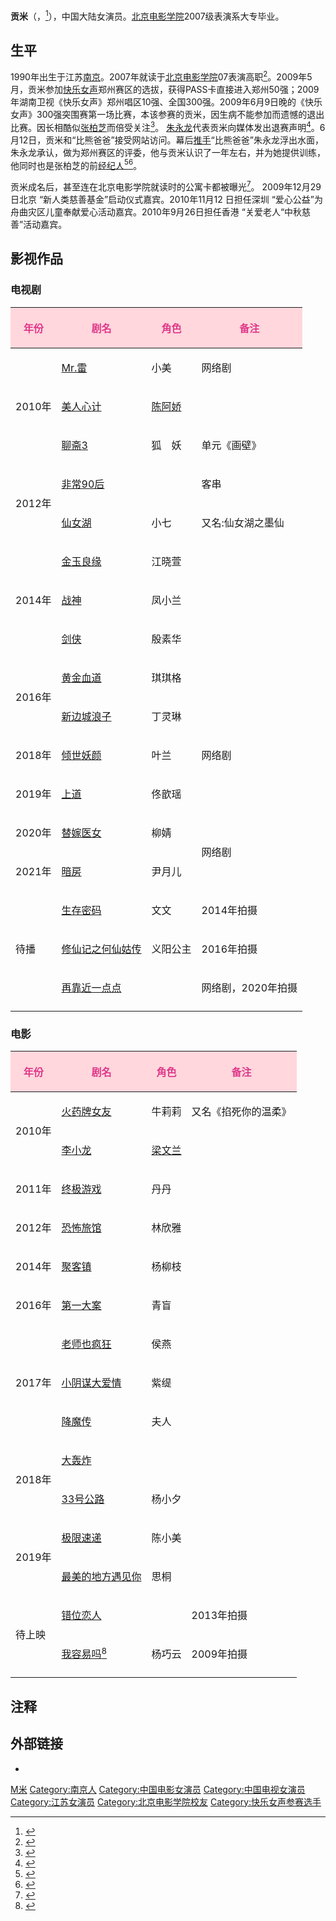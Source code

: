 {{otheruses|贡米}}
{{艺人
|姓名 = 贡米
|类型 = 女艺人
|图片     = 
|图片尺寸 = 250px
|图片简介 =  
|本名 =
|外文名 = 
|外文 =  
|罗马拼音 = Gong Mi 
|英文名 = Angela
|昵称 = 
|其他艺名 = 
|国籍 = {{PRC}}
|民族 = [[汉族|汉族]]
|籍贯 = 
|出生日期 ={{birth_date_and_age|1990|09|04}}
|出生地点 = {{CHN}}[[江苏省|江苏省]][[南京市|南京市]]
|逝世日期 =
|逝世地点 =
|职业 = [[演员|演员]]、[[歌手|歌手]]
|语言 = [[普通话|普通话]]、[[英语|英语]]
|教育程度 = [[北京电影学院|北京电影学院]]表演系(高职)
|宗教信仰 =
|配偶 = 
|兒女 = 
|父母 = 
|音乐类型 =
|演奏乐器 = 
|出道地点 =
|出道作 = 
|出道日期 = 
|代表作 =《[[仙女湖_(电视剧)|仙女湖]]》<br>《[[聊斋_(2010年电视剧)|聊斋3]]》<br>《[[金玉良缘|金玉良缘]]》
|活跃年代 = 2009年至今
|唱片公司 = [[A_MUSIC唱片公司|A MUSIC唱片公司]]
|经纪公司 = [[星浪潮明星经纪|星浪潮明星经纪]]
|网站 =
|相关团体 = 
|奖项 = 
|IMDb = 4214060
}}

'''贡米'''（{{lang-en|'''Angela Gong'''}}，{{bd|1990年|9月4日|||catIdx=G贡}}<ref>{{cite web|url=http://ent.sina.com.cn/v/m/2009-12-03/12462796837.shtml|title=“小张柏芝”贡米上位 其母成《单亲妈妈》典范|publisher=新浪网新浪娱乐|date=2009年12月3日|accessdate=2010-06-20|language=Zh-hans|archive-date=2019-08-28|archive-url=https://web.archive.org/web/20190828113449/http://ent.sina.com.cn/v/m/2009-12-03/12462796837.shtml|dead-url=no}}</ref>），中国大陆女演员。[[北京电影学院|北京电影学院]]2007级表演系大专毕业。

== 生平 ==
1990年出生于江苏[[南京|南京]]。2007年就读于[[北京电影学院|北京电影学院]]07表演高职<ref>{{cite web|url=http://www.bfa.edu.cn/zs/2007-08/16/content_14656.htm|title=07年第一批高职录取名单|publisher=北京电影学院招生网|date=2007-08-16|accessdate=2010-06-20|language=Zh-hans|archive-date=2019-08-25|archive-url=https://web.archive.org/web/20190825092519/http://www.bfa.edu.cn/zs/2007-08/16/content_14656.htm|dead-url=no}}</ref>。2009年5月，贡米参加[[2009快樂女聲|快乐女声]]郑州赛区的选拔，获得PASS卡直接进入郑州50强；2009年湖南卫视《快乐女声》郑州唱区10强、全国300强。2009年6月9日晚的《快乐女声》300强突围赛第一场比赛，本该参赛的贡米，因生病不能参加而遗憾的退出比赛。因长相酷似[[张柏芝|张柏芝]]而倍受关注<ref>{{cite web|url=http://ent.sina.com.cn/v/m/2009-12-03/12462796837.shtml|title=“快女”郑州赛区惊现翻版张柏芝(图)|publisher=新浪网新浪娱乐|date=2009年12月3日|accessdate=2010-06-20|language=Zh-hans|archive-date=2019-08-28|archive-url=https://web.archive.org/web/20190828113449/http://ent.sina.com.cn/v/m/2009-12-03/12462796837.shtml|dead-url=no}}</ref>。
[[朱永龙|朱永龙]]代表贡米向媒体发出退赛声明<ref>{{cite web|url=http://www.smweekly.com/Print/Article/7960-0.shtml|title=贡米退赛调查：准备接电影、广告|publisher=南都娱乐周刊|date=2009-06-21|accessdate=2010-06-20|language=Zh-hans|deadurl=yes|archiveurl=https://web.archive.org/web/20101028034536/http://www.smweekly.com/Print/Article/7960-0.shtml|archivedate=2010-10-28}}</ref>。6月12日，贡米和“比熊爸爸”接受网站访问。幕后[[推手|推手]]“比熊爸爸”朱永龙浮出水面，朱永龙承认，做为郑州赛区的评委，他与贡米认识了一年左右，并为她提供训练，他同时也是张柏芝的前[[经纪人|经纪人]]<ref>{{cite web|url=http://ent.qq.com/a/20090612/000461.htm|title=贡米做客腾讯揭秘退赛门 “比熊爸爸”首度现身|publisher=腾讯娱乐名人坊|date=2009年6月12日|accessdate=2010-06-20|language=Zh-hans|archive-date=2015-01-28|archive-url=https://web.archive.org/web/20150128155228/http://ent.qq.com/a/20090612/000461.htm|dead-url=no}}</ref><ref>{{cite web|url=http://ent.hunantv.com/y/20090829/408102.html|title=贡米的“比熊爸爸”：让“女儿”的世界里没有坏人|publisher=金鹰网|date=2009-08-29|accessdate=2010-06-20|language=Zh-hans|archive-date=2016-09-17|archive-url=https://web.archive.org/web/20160917015657/http://ent.hunantv.com/y/20090829/408102.html|dead-url=no}}</ref>。

贡米成名后，甚至连在北京电影学院就读时的公寓卡都被曝光<ref>{{cite web|url=http://fun.china.com/zh_cn/star/news/11052670/20090629/15540376.html|title=贡米学院公寓卡曝光 原名贡咪整容嫌疑大(图)|publisher=中华网|date=2009-06-29|accessdate=2010-06-20|language=Zh-hans|deadurl=yes|archiveurl=https://web.archive.org/web/20090727152418/http://fun.china.com/zh_cn/star/news/11052670/20090629/15540376.html|archivedate=2009-07-27}}</ref>。      2009年12月29 日北京 “新人类慈善基金”启动仪式嘉宾。2010年11月12 日担任深圳 “爱心公益”为舟曲灾区儿童奉献爱心活动嘉宾。2010年9月26日担任香港 “关爱老人“中秋慈善”活动嘉宾。

== 影视作品 ==
=== 电视剧 ===
{| class="wikitable" style="text-align:left; font-size:100%; width:70%;"
|-
! style="background:#ffd7dd; color:#DF398A; text-align:center;"|年份
! style="background:#ffd7dd; color:#DF398A; text-align:center;"|剧名
! style="background:#ffd7dd; color:#DF398A; text-align:center;"|角色
! style="background:#ffd7dd; color:#DF398A; text-align:center;"|备注
|-
| rowspan="3" | 2010年 ||[[Mr.雷|Mr.雷]]||小美||网络剧
|-
|[[美人心计|美人心计]]||[[陈皇后_(汉武帝)|陈阿娇]]||
|-
|[[聊斋_(2010年电视剧)|聊斋3]]||狐　妖||单元《画壁》
|-
| rowspan="2" | 2012年 ||[[非常90后|非常90后]]|| ||客串
|- 
|[[仙女湖_(电视剧)|仙女湖]]|| 小七 ||又名:仙女湖之墨仙
|-
| rowspan="3" | 2014年 ||[[金玉良缘|金玉良缘]]|| 江晓萱||
|-
|[[战神_(中国电视剧)|战神]]||凤小兰||
|-
|[[剑侠|剑侠]]|| 殷素华||
|-
| rowspan="2" | 2016年 ||[[黄金血道|黄金血道]]||琪琪格||
|-
|[[新边城浪子|新边城浪子]]||丁灵琳||
|-
| rowspan="1" | 2018年 ||[[倾世妖颜|倾世妖颜]]||叶兰||网络剧
|-
| rowspan="1" | 2019年 ||[[上道|上道]]||佟歆瑶||
|-
| rowspan="1" | 2020年 ||[[替嫁医女|替嫁医女]]||柳婧||rowspan=2|网络剧
|-
| rowspan="1" | 2021年 ||[[暗房_(网络剧)|暗房]]||尹月儿
|-
| rowspan="3" | 待播 ||[[生存密码|生存密码]]||文文||2014年拍摄
|-
|[[修仙记之何仙姑传|修仙记之何仙姑传]]||义阳公主||2016年拍摄
|-
|[[再靠近一点点|再靠近一点点]]|| ||网络剧，2020年拍摄
|-
|}

===电影===
{| class="wikitable" style="text-align:left; font-size:100%; width:70%;"
|-
! style="background:#ffd7dd; color:#DF398A; text-align:center;"|年份
! style="background:#ffd7dd; color:#DF398A; text-align:center;"|剧名
! style="background:#ffd7dd; color:#DF398A; text-align:center;"|角色
! style="background:#ffd7dd; color:#DF398A; text-align:center;"|备注
|-
| rowspan="2" | 2010年 ||[[火药牌女友|火药牌女友]]||牛莉莉||又名《掐死你的温柔》
|-
|[[李小龙_(2010年电影)|李小龙]]||[[文兰|梁文兰]]||
|-
| rowspan="1"| 2011年||[[终极游戏|终极游戏]]||丹丹||
|-
| rowspan="1" | 2012年 ||[[恐怖旅馆|恐怖旅馆]]||林欣雅||
|-
| rowspan="1" | 2014年 ||[[聚客镇|聚客镇]]||杨柳枝||
|-
| rowspan="1" | 2016年 ||[[第一大案|第一大案]]||青盲||
|-
| rowspan="3" | 2017年 ||[[老师也疯狂|老师也疯狂]]||侯燕||
|-
|[[小阴谋大爱情|小阴谋大爱情]]||紫缇||
|-
|[[降魔传|降魔传]]||夫人||
|-
| rowspan="2" | 2018年 ||[[大轰炸|大轰炸]]|| ||
|-
|[[33号公路|33号公路]]||杨小夕||
|-
| rowspan="2" | 2019年 ||[[极限速递|极限速递]]||陈小美||
|-
|[[最美的地方遇见你|最美的地方遇见你]]||思桐||
|-
| rowspan="2" | 待上映 ||[[错位恋人|错位恋人]]|| ||2013年拍摄
|-
|[[我容易吗|我容易吗]]<ref>{{cite web|url=http://ent.163.com/09/0907/14/5IK8SBUH00031H2L.html|title=《我容易吗》热拍郭晓然“小张柏芝”贡米登场|publisher=网易娱乐|date=2009-09-07|accessdate=2010-06-20|language=Zh-hans|archive-date=2019-08-20|archive-url=https://web.archive.org/web/20190820145423/http://ent.163.com/09/0907/14/5IK8SBUH00031H2L.html|dead-url=no}}</ref>||杨巧云||2009年拍摄
|-
|}

== 注释 ==
{{reflist|2}}

== 外部链接 ==
*{{Sinaweibo|gongmimimi|贡米}}

{{DEFAULTSORT:G贡}}
[[Category:贡姓|M米]]
[[Category:南京人|Category:南京人]]
[[Category:中国电影女演员|Category:中国电影女演员]]
[[Category:中国电视女演员|Category:中国电视女演员]]
[[Category:江苏女演员|Category:江苏女演员]]
[[Category:北京电影学院校友|Category:北京电影学院校友]]
[[Category:快乐女声参赛选手|Category:快乐女声参赛选手]]